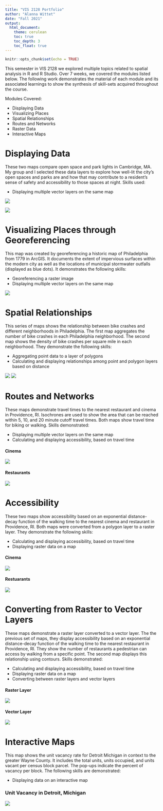 ```yaml
---
title: "VIS 2128 Portfolio"
author: "Alanna Wittet"
date: "Fall 2021"
output: 
  html_document:
    theme: cerulean
    toc: true
    toc_depth: 3
    toc_float: true
---
```


```r
knitr::opts_chunk$set(echo = TRUE)
```

This semester in VIS 2128 we explored multiple topics related to spatial analysis in R and R Studio. Over 7 weeks, we covered the modules listed below. The following work demonstrates the material of each module and its associated learnings to show the synthesis of skill-sets acquired throughout the course.

Modules Covered:

* Displaying Data
* Visualizing Places
* Spatial Relationships
* Routes and Networks
* Raster Data
* Interactive Maps


# Displaying Data
These two maps compare open space and park lights in Cambridge, MA. My group and I selected these data layers to explore how well-lit the city's open spaces and parks are and how that may contribute to a resident's sense of safety and accessibility to those spaces at night. Skills used:

* Displaying multiple vector layers on the same map

[![](thumbnails/illuminated-open-spac2.png)](https://awittet.github.io/portfolio/fullsize/illuminated-open-spac2.pdf){target="_blank"}

[![](thumbnails/illuminated-open-spac.png)](https://awittet.github.io/portfolio/fullsize/illuminated-open-spac.pdf){target="_blank"}


# Visualizing Places through Georeferencing
This map was created by georeferencing a historic map of Philadelphia from 1779 in ArcGIS. It documents the extent of impervious surfaces within the modern city as well as the locations of municipal stormwater outfalls (displayed as blue dots). It demonstrates the following skills: 

* Georeferencing a raster image
* Displaying multiple vector layers on the same map

[![](thumbnails/Philly-imperv-outfalls-Map.png)](https://awittet.github.io/portfolio/fullsize/Philly-imperv-outfalls-Map.pdf){target="_blank"}

# Spatial Relationships
This series of maps shows the relationship between bike crashes and different neighborhoods in Philadelphia. The first map aggregates the number of bike crashes in each Philadelphia neighborhood. The second map shows the density of bike crashes per square mile in each neighborhood. They demonstrate the following skills:

* Aggregating point data to a layer of polygons
* Calculating and displaying relationships among point and polygon layers based on distance


[![](thumbnails/crashes-by-neigh.png)](https://awittet.github.io/portfolio/fullsize/crashes-by-neigh.pdf){target="_blank"}
[![](thumbnails/crash-density.png)](https://awittet.github.io/portfolio/fullsize/crash-density.pdf){target="_blank"}

# Routes and Networks
These maps demonstrate travel times to the nearest restaurant and cinema in Providence, RI. Isochrones are used to show the area that can be reached within 5, 10, and 20 minute cutoff travel times. Both maps show travel time for biking or walking. Skills demonstrated:

* Displaying multiple vector layers on the same map
* Calculating and displaying accessibility, based on travel time

#### Cinema
[![](thumbnails/isochr-cinema.png)](https://awittet.github.io/portfolio/fullsize/isochr-cinema.pdf){target="_blank"}

#### Restaurants
[![](thumbnails/isochr-rest.png)](https://awittet.github.io/portfolio/fullsize/isochr-rest.pdf){target="_blank"}

# Accessibility
These two maps show accessibility based on an exponential distance-decay function of the walking time to the nearest cinema and restaurant in Providence, RI. Both maps were converted from a polygon layer to a raster layer. They demonstrate the following skills:

* Calculating and displaying accessibility, based on travel time
* Displaying raster data on a map

#### Cinema
[![](thumbnails/cinema_access.png)](https://awittet.github.io/portfolio/fullsize/cinema_access.pdf){target="_blank"}

#### Restuarants 
[![](thumbnails/restaur_access.png)](https://awittet.github.io/portfolio//fullsize/restaur-access.pdf){target="_blank"}

# Converting from Raster to Vector Layers
These maps demonstrate a raster layer converted to a vector layer. The the previous set of maps, they display accessibility based on an exponential distance-decay function of the walking time to the nearest restaurant in Providence, RI. They show the number of restaurants a pedestrian can access by walking from a specific point. The second map displays this relationship using contours. Skills demonstrated:

* Calculating and displaying accessibility, based on travel time
* Displaying raster data on a map
* Converting between raster layers and vector layers


#### Raster Layer
[![](thumbnails/restaur_rasterplot.png)](https://awittet.github.io/portfolio/fullsize/restaur_rasterplot.pdf){target="_blank"}

#### Vector Layer
[![](thumbnails/restaur_rastervector.png)](https://awittet.github.io/portfolio/fullsize/restaur-rastervector.pdf){target="_blank"}

# Interactive Maps
This map shows the unit vacancy rate for Detroit Michigan in context to the greater Wayne County. It includes the total units, units occupied, and units vacant per census block parcel. The pop-ups indicate the percent of vacancy per block. The following skills are demonstrated:

* Displaying data on an interactive map


### Unit Vacancy in Detroit, Michigan 
[![](thumbnails/vancany-detroit.png)](https://awittet.github.io/portfolio/fullsize/AWittet_Assignment6_Detroit_vacant.html){target="_blank"}



